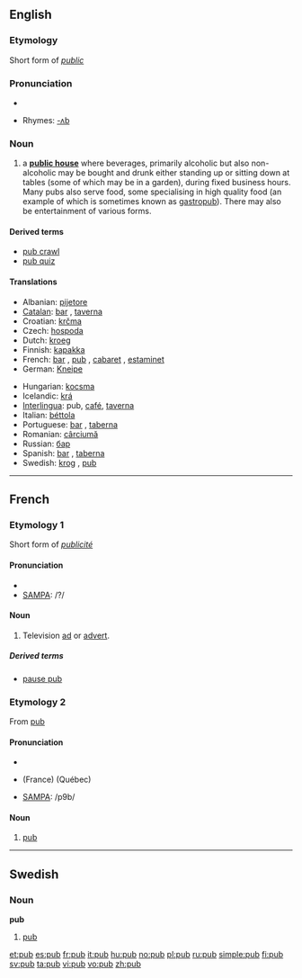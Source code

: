 ==English==

===Etymology===
Short form of ''[[public]]''

===Pronunciation===
* {{audio|en-us-pub.ogg|Audio (US)}}

* Rhymes: [[Rhymes:English:-ʌb|-ʌb]]

===Noun===
{{wikipedia}}
{{en-noun}}

# a '''[[public house]]''' where beverages, primarily alcoholic but also non-alcoholic may be bought and drunk either standing up or sitting down at tables (some of which may be in a garden), during fixed business hours. Many pubs also serve food, some specialising in high quality food (an example of which is sometimes known as [[gastropub]]). There may also be entertainment of various forms.

====Derived terms====
*[[pub crawl]]
*[[pub quiz]]
====Translations====
{{top}}
* Albanian: [[pijetore]] {{f}}
* [[Catalan]]: [[bar]] {{m}}, [[taverna]] {{f}}
* Croatian: [[krčma]] {{f}}
* Czech: [[hospoda]] {{f}}
* Dutch: [[kroeg]] {{f}}
* Finnish: [[kapakka]]
* French: [[bar]] {{m}}, [[#Etymology 2|pub]] {{m}}, [[cabaret]] {{m}}, [[estaminet]] {{m}}
* German: [[Kneipe]] {{f}}
{{mid}}
* Hungarian: [[kocsma]]
* Icelandic: [[krá]] {{f}}
* [[Interlingua]]: pub, [[café]], [[taverna]]
* Italian: [[béttola]] {{f}}
* Portuguese: [[bar]] {{m}}, [[taberna]] {{f}}
* Romanian: [[cârciumă]] {{f}}
* Russian: [[бар]] {{m}}
* Spanish: [[bar]] {{m}}, [[taberna]] {{f}}
* Swedish: [[krog]] {{c}}, [[#Swedish|pub]] {{c}}
{{bottom}}

----

==French==

===Etymology 1===
Short form of ''[[publicité]]''

====Pronunciation====
* {{IPA|pyb}}
* [[w:SAMPA|SAMPA]]: /?/

====Noun====
{{fr-noun|f}}

# Television [[ad]] or [[advert]].

=====Derived terms=====
* [[pause pub]]

===Etymology 2===
From {{E.|fr}} [[#English|pub]]

====Pronunciation====
{{rfc-level|check placement of Pronunciation}}
* {{audio|en-us-pub.ogg|Audio (US)}}

* {{IPA|pœb}} (France) {{IPA|pɔb}} (Québec)
* [[w:SAMPA|SAMPA]]: /p9b/

====Noun====
{{fr-noun|m}}

# [[#English|pub]]

----

==Swedish==

===Noun===
{{sv-noun-reg-ar}}
'''pub''' {{c}}

# [[#English|pub]]

[[et:pub]]
[[es:pub]]
[[fr:pub]]
[[it:pub]]
[[hu:pub]]
[[no:pub]]
[[pl:pub]]
[[ru:pub]]
[[simple:pub]]
[[fi:pub]]
[[sv:pub]]
[[ta:pub]]
[[vi:pub]]
[[vo:pub]]
[[zh:pub]]
